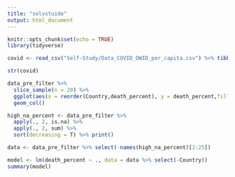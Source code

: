 ```yaml
---
title: "selvstuide"
output: html_document
---
```


```r
knitr::opts_chunk$set(echo = TRUE)
library(tidyverse)
```

```r

covid <- read_csv("Self-Study/Data_COVID_OWID_per_capita.csv") %>% tibble()

str(covid)

data_pre_filter %>%
  slice_sample(n = 20) %>%
  ggplot(aes(x = reorder(Country,death_percent), y = death_percent,fill = death_percent)) +
  geom_col()

high_na_percent <- data_pre_filter %>%
  apply(., 2, is.na) %>%
  apply(., 2, sum) %>%
  sort(decreasing = T) %>% print()

data <- data_pre_filter %>% select(-names(high_na_percent)[1:25])

model <- lm(death_percent ~ ., data = data %>% select(-Country))
summary(model)

```




